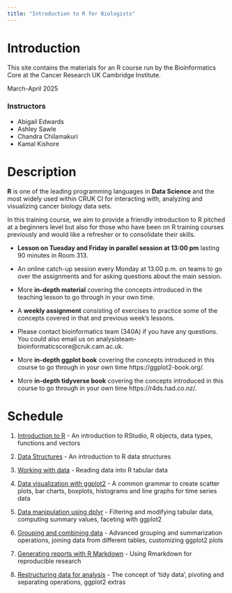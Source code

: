 ```yaml
---
title: "Introduction to R for Biologists"
---
```



# Introduction

This site contains the materials for an R course run by the Bioinformatics Core
at the Cancer Research UK Cambridge Institute.

March-April 2025

### Instructors

* Abigail Edwards
* Ashley Sawle
* Chandra Chilamakuri
* Kamal Kishore


# Description

**R** is one of the leading programming languages in **Data Science** and the
most widely used within CRUK CI for interacting with, analyzing and visualizing
cancer biology data sets.

In this training course, we aim to provide a friendly introduction to R pitched
at a beginners level but also for those who have been on R training courses
previously and would like a refresher or to consolidate their skills.

* **Lesson on Tuesday and Friday in parallel session at 13:00 pm** lasting 90 minutes in Room 313.
* An online catch-up session every Monday at 13.00 p.m. on teams to go over the assignments and for asking questions about the main session.
* More **in-depth material** covering the concepts introduced in the teaching lesson to go through in your own time.
* A **weekly assignment** consisting of exercises to practice some of the concepts covered in that and previous week's lessons.
* Please contact bioinformatics team (340A) if you have any questions. You could also email us on analysisteam-bioinformaticscore@cruk.cam.ac.uk.


* More **in-depth ggplot book** covering the concepts introduced in this course to go through in your own time https://ggplot2-book.org/.

* More **in-depth tidyverse book** covering the concepts introduced in this course to go through in your own time https://r4ds.had.co.nz/.

    
# Schedule

1. [Introduction to R](week1.html)  - An introduction to RStudio, R objects, data types, functions and vectors

2. [Data Structures](week2.html)  - An introduction to R data structures

3. [Working with data](week3.html)  -  Reading data into R tabular data

4. [Data visualization with ggplot2](week4.html)  - A common grammar to create scatter plots, bar charts, boxplots, histograms and line graphs for time series data

5. [Data manipulation using dplyr](week5.html)  - Filtering and modifying tabular data, computing summary values, faceting with ggplot2

6. [Grouping and combining data](week6.html)  - Advanced grouping and summarization operations, joining data from different tables, customizing ggplot2 plots

7. [Generating reports with R Markdown](week7_Rmarkdown.html)  - Using Rmarkdown for reproducible research

8. [Restructuring data for analysis](week8.html)  - The concept of 'tidy data', pivoting and separating operations, ggplot2 extras

